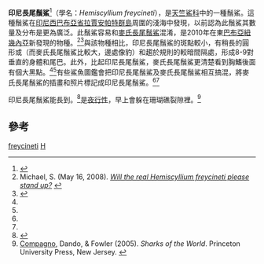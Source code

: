 {{Speciesbox
| name = 印尼長尾鬚鯊
| status = NT
| status_system = iucn3.1
| subodor = [[鬚鮫亞目|鬚鮫亞目]] Orectoloboidei
| genus = Hemiscyllium
| species = freycineti
| authority = Quoy & Gaimard, 1824
}}

'''印尼長尾鬚鯊'''<ref>{{Cite book|publisher=水產出版社|isbn=978-957-8596-76-4|last1=[[伍漢霖|伍漢霖]]|last2=[[邵廣昭|邵廣昭]]|last3=賴春福|last4=[[莊棣華|莊棣華]]|last5=林沛立|title=拉漢世界魚類系統名典|accessdate=2022-04-27|date=2012-04|url=https://fishdb.sinica.edu.tw/AjaxTree/tree.php?ntext=Hemiscyllium%20freycineti}}</ref>（學名：''Hemiscyllium freycineti''），是[[天竺鯊科|天竺鯊科]]中的一種鬚鯊。這種鬚鯊在[[印尼|印尼]][[西巴布亞省|西巴布亞省]][[拉賈安帕特群島|拉賈安帕特群島]]周圍的淺海中發現，以前認為此鬚鯊其數量及分布是更為廣泛。此鬚鯊容易和[[麥氏長尾鬚鯊|麥氏長尾鬚鯊]]混淆，是2010年在東[[巴布亞紐幾內亞|巴布亞紐幾內亞]]新發現的物種。<ref name=Michael>Michael, S. (May 16, 2008). ''[http://gobiestogrizzlies.blogspot.com/2008/05/will-real-hemiscyllium-freycineti.html Will the real Hemiscyllium freycineti please stand up?] {{Wayback|url=http://gobiestogrizzlies.blogspot.com/2008/05/will-real-hemiscyllium-freycineti.html |date=20200219225700 }}''<!-- the Milne Bay epaulette shark, called undescribed in this article from 2008, was described as Hemiscyllium michaeli in 2010 --></ref><ref name=AllenDudgeon>{{cite journal | journal = Aqua International Journal of Ichthyology | volume = 16 | issue = 1 | year = 2010 | pages = 19–30 | title = Hemiscyllium michaeli, a new species of Bamboo Shark (Hemiscyllidae) from Papua New Guinea | author = Allen & Dudgeon}}</ref>與該物種相比，印尼長尾鬚鯊的斑點較小，有稍長的圓形或（而麥氏長尾鬚鯊比較大，邊處像豹）和趨於規則的較暗間隔處，形成8-9對垂直的身體和尾巴。此外，比起印尼長尾鬚鯊，麥氏長尾鬚鯊更清楚看到胸鰭後面有個大黑點。<ref name=Michael/><ref name=AllenDudgeon/>有些鯊魚圖鑑會把印尼長尾鬚鯊及麥氏長尾鬚鯊相互搞混，將麥氏長尾鬚鯊的插畫和照片標記成印尼長尾鬚鯊。<ref name=Michael/><ref name=AllenDudgeon/>

印尼長尾鬚鯊能長到{{convert|46|cm|in}}。<ref name=Fishbase>{{FishBase species| genus = Hemiscyllium |  species = freycineti | year = 2006 | month = July}}</ref>是[[夜行性|夜行性]]，早上會躲在珊瑚礁裂隙裡。<ref name=Compagno>[[Leonard_Compagno|Compagno]], Dando, & Fowler (2005). ''Sharks of the World''. Princeton University Press, New Jersey. {{ISBN|0-691-12072-2}}</ref>

==參考==
{{Reflist}}
{{Portal|鯊魚}}
{{Selachimorpha|O.}}
{{Taxonbar|from=Q29309}}
[[Category:長尾鬚鯊屬|freycineti]]
[[Category:1824年描述的魚類|H]]